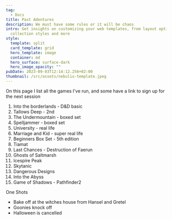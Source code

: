 ---
tag:
  - Docs
title: Past Adentures
description: We must have some rules or it will be chaos
intro: Get insights on customizing your web templates, from layout options to
  collection styles and more
style:
  template: split
  card_template: grid
  hero_template: image
  container: md
  hero_surface: surface-dark
  hero_image_opacity: ""
pubDate: 2023-09-03T12:14:12.256+02:00
thumbnail: /src/assets/nebulix-template.jpeg
---

On this page I list all the games I've run, and some have a link to sign up for the next session

1. Into the borderlands - D&D basic
2. Tallows Deep - 2nd
3. The Undermountain - boxed set
4. Spelljammer - boxed set
5. University - real life
6. Marriage and Kid - super real life
7. Beginners Box Set - 5th edition
8. Tiamat
9. Last Chances - Destruction of Faerun
10. Ghosts of Saltmarsh
11. Icespire Peak
12. Skytanic
13. Dangerous Designs
14. Into the Abyss
15. Game of Shadows - Pathfinder2

One Shots

- Bake off at the witches house from Hansel and Gretel
- Goonies knock off
- Halloween is cancelled
